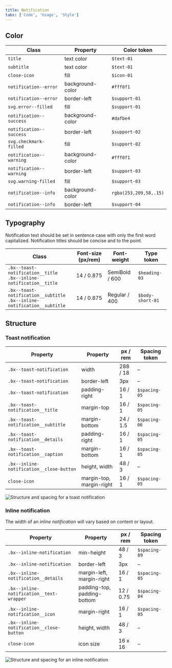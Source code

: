 ```yaml
---
title: Notification
tabs: ['Code', 'Usage', 'Style']
---
```


## Color

| Class                   | Property         | Color token            |
| ----------------------- | ---------------- | ---------------------- |
| `title`                 | text color       | `$text-01`             |
| `subtitle`              | text color       | `$text-01`             |
| `close-icon`            | fill             | `$icon-01`             |
| `notification--error`   | background-color | `#fff0f1`              |
| `notification--error`   | border-left      | `$support-01`          |
| `svg.error--filled`     | fill             | `$support-01`          |
| `notification--success` | background-color | `#dafbe4`              |
| `notification--success` | border-left      | `$support-02`          |
| `svg.checkmark-filled`  | fill             | `$support-02`          |
| `notification--warning` | background-color | `#fff0f1`              |
| `notification--warning` | border-left      | `$support-03`          |
| `svg.warning-filled`    | fill             | `$support-03`          |
| `notification--info`    | background-color | `rgba(253,209,58,.15)` |
| `notification--info`    | border-left      | `$support-04`          |

## Typography

Notification text should be set in sentence case with only the first word capitalized. Notification titles should be concise and to the point.

| Class                                                                          | Font-size (px/rem) | Font-weight    | Type token       |
| ------------------------------------------------------------------------------ | ------------------ | -------------- | ---------------- |
| `.bx--toast-notification__title` <br/> `.bx--inline-notification__title`       | 14 / 0.875         | SemiBold / 600 | `$heading-03`    |
| `.bx--toast-notification__subtitle` <br/> `.bx--inline-notification__subtitle` | 14 / 0.875         | Regular / 400  | `$body-short-01` |  |

## Structure

### Toast notification

| Property                                 | Property                 | px / rem | Spacing token |
| ---------------------------------------- | ------------------------ | -------- | ------------- |
| `.bx--toast-notification`                | width                    | 288 / 18 | –             |
| `.bx--toast-notification`                | border-left              | 3px      | –             |
| `.bx--toast-notification`                | padding-right            | 16 / 1   | `$spacing-05` |
| `.bx--toast-notification__title`         | margin-top               | 16 / 1   | `$spacing-05` |
| `.bx--toast-notification__subtitle`      | margin-bottom            | 24 / 1.5 | `$spacing-06` |
| `.bx--toast-notification__details`       | padding-right            | 16 / 1   | `$spacing-05` |
| `.bx--toast-notification__caption`       | margin-bottom            | 16 / 1   | `$spacing-05` |
| `.bx--inline-notification__close-button` | height, width            | 48 / 3   | –             |
| `close-icon`                             | margin-top, margin-right | 16 / 1   | `$spacing-05` |



![Structure and spacing for a toast notification](images/notification-style-1.png)



### Inline notification

The width of an _inline notification_ will vary based on content or layout.

| Property                                 | Property                    | px / rem  | Spacing token |
| ---------------------------------------- | --------------------------- | --------- | ------------- |
| `.bx--inline-notification`               | min-height                  | 48 / 3    | `$spacing-09` |
| `.bx--inline-notification`               | border-left                 | 3px       | –             |
| `.bx--inline-notification__details`      | margin-left, margin-right   | 16 / 1    | `$spacing-05` |
| `.bx--inline-notification__text-wrapper` | padding-top, padding-bottom | 12 / 0.75 | `$spacing-04` |
| `.bx--inline-notification__icon`         | margin-right                | 16 / 1    | `$spacing-05` |
| `.bx--inline-notification__close-button` | height, width               | 48 / 3    | –             |
| `close-icon`                             | icon size                   | 16 x 16   | –             |



![Structure and spacing for an inline notification](images/notification-style-2.png)


